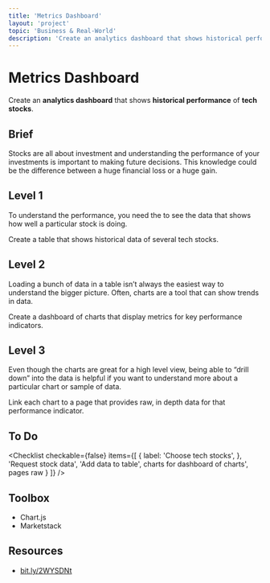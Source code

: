 ```yaml
---
title: 'Metrics Dashboard'
layout: 'project'
topic: 'Business & Real-World'
description: 'Create an analytics dashboard that shows historical performance of tech stocks.'
---
```



<ProjectHeader>

# Metrics Dashboard

Create an <strong className="color-blue">analytics dashboard</strong> that shows <strong className="color-purple">historical performance</strong> of <strong className="color-purple">tech stocks</strong>.

</ProjectHeader>

<ProjectContent>

## Brief

Stocks are all about investment and understanding the performance of your investments is important to making future decisions. This knowledge could be the difference between a huge financial loss or a huge gain.

## Level 1

To understand the performance, you need the to see the data that shows how well a particular stock is doing.

Create a table that shows historical data of several tech stocks.

<LoginRequired>

## Level 2

Loading a bunch of data in a table isn’t always the easiest way to understand the bigger picture. Often, charts are a tool that can show trends in data.

Create a dashboard of charts that display metrics for key performance indicators.

## Level 3

Even though the charts are great for a high level view, being able to “drill down” into the data is helpful if you want to understand more about a particular chart or sample of data.

Link each chart to a page that provides raw, in depth data for that performance indicator.

</LoginRequired>

</ProjectContent>

<ProjectSidebar>

## To Do

<Checklist checkable={false} items={[
  {
 label: 'Choose tech stocks',
 },
 'Request stock data',
 'Add data to table',
 charts for dashboard of charts',
 pages raw }
]} />

## Toolbox
- Chart.js
- Marketstack

## Resources
- [bit.ly/2WYSDNt](https://bit.ly/2WYSDNt)

</ProjectSidebar>